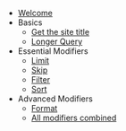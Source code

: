 - [Welcome](/)
- Basics
  - [Get the site title](/get-the-site-title)
  - [Longer Query](/longer-query)
- Essential Modifiers
  - [Limit](/limit)
  - [Skip](/skip)
  - [Filter](/filter)
  - [Sort](/sort)
- Advanced Modifiers
  - [Format](/format)
  - [All modifiers combined](/all-modifiers-combined)
